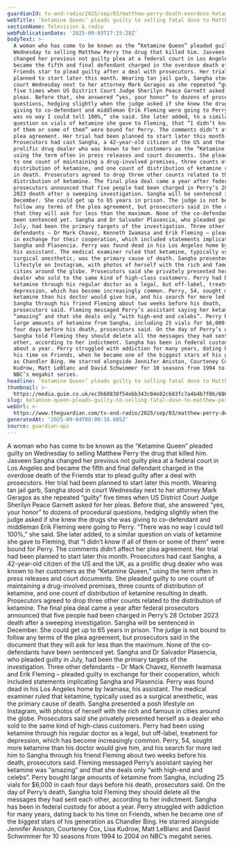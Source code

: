 ```yaml
---
guardianId: tv-and-radio/2025/sep/03/matthew-perry-death-overdose-ketamine-queen
webTitle: ‘Ketamine Queen’ pleads guilty to selling fatal dose to Matthew Perry
sectionName: Television & radio
webPublicationDate: '2025-09-03T17:15:28Z'
bodyText: >-
  A woman who has come to be known as the “Ketamine Queen” pleaded guilty on
  Wednesday to selling Matthew Perry the drug that killed him. Jasveen Sangha
  changed her previous not guilty plea at a federal court in Los Angeles and
  became the fifth and final defendant charged in the overdose death of the
  Friends star to plead guilty after a deal with prosecutors. Her trial had been
  planned to start later this month. Wearing tan jail garb, Sangha stood in
  court Wednesday next to her attorney Mark Geragos as she repeated “guilty”
  five times when US District Court Judge Sherilyn Peace Garnett asked for her
  pleas. Before that, she answered “yes, your honor” to dozens of procedural
  questions, hedging slightly when the judge asked if she knew the drugs she was
  giving to co-defendant and middleman Erik Fleming were going to Perry. “There
  was no way I could tell 100%,” she said. She later added, to a similar
  question on vials of ketamine she gave to Fleming, that “I didn’t know if all
  of them or some of them” were bound for Perry. The comments didn’t affect her
  plea agreement. Her trial had been planned to start later this month.
  Prosecutors had cast Sangha, a 42-year-old citizen of the US and the UK, as a
  prolific drug dealer who was known to her customers as the “Ketamine Queen,”
  using the term often in press releases and court documents. She pleaded guilty
  to one count of maintaining a drug-involved premises, three counts of
  distribution of ketamine, and one count of distribution of ketamine resulting
  in death. Prosecutors agreed to drop three other counts related to the
  distribution of ketamine. The final plea deal came a year after federal
  prosecutors announced that five people had been charged in Perry’s 28 October
  2023 death after a sweeping investigation. Sangha will be sentenced in
  December. She could get up to 65 years in prison. The judge is not bound to
  follow any terms of the plea agreement, but prosecutors said in the document
  that they will ask for less than the maximum. None of the co-defendants have
  been sentenced yet. Sangha and Dr Salvador Plasencia, who pleaded guilty in
  July, had been the primary targets of the investigation. Three other
  defendants – Dr Mark Chavez, Kenneth Iwamasa and Erik Fleming – pleaded guilty
  in exchange for their cooperation, which included statements implicating
  Sangha and Plasencia. Perry was found dead in his Los Angeles home by Iwamasa,
  his assistant. The medical examiner ruled that ketamine, typically used as a
  surgical anesthetic, was the primary cause of death. Sangha presented a posh
  lifestyle on Instagram, with photos of herself with the rich and famous in
  cities around the globe. Prosecutors said she privately presented herself as a
  dealer who sold to the same kind of high-class customers. Perry had been using
  ketamine through his regular doctor as a legal, but off-label, treatment for
  depression, which has become increasingly common. Perry, 54, sought more
  ketamine than his doctor would give him, and his search for more led him to
  Sangha through his friend Fleming about two weeks before his death,
  prosecutors said. Fleming messaged Perry’s assistant saying her ketamine was
  “amazing” and that she deals only “with high-end and celebs”. Perry bought
  large amounts of ketamine from Sangha, including 25 vials for $6,000 in cash
  four days before his death, prosecutors said. On the day of Perry’s death,
  Sangha told Fleming they should delete all the messages they had sent each
  other, according to her indictment. Sangha has been in federal custody for
  about a year. Perry struggled with addiction for many years, dating back to
  his time on Friends, when he became one of the biggest stars of his generation
  as Chandler Bing. He starred alongside Jennifer Aniston, Courteney Cox, Lisa
  Kudrow, Matt LeBlanc and David Schwimmer for 10 seasons from 1994 to 2004 on
  NBC’s megahit series.
headline: ‘Ketamine Queen’ pleads guilty to selling fatal dose to Matthew Perry
thumbnail: >-
  https://media.guim.co.uk/ec3b60838f54ebb343c04e82c683fc7a4b4b7f0b/886_1_2101_1681/500.jpg
slug: ketamine-queen-pleads-guilty-to-selling-fatal-dose-to-matthew-perry
webUrl: >-
  https://www.theguardian.com/tv-and-radio/2025/sep/03/matthew-perry-death-overdose-ketamine-queen
generatedAt: '2025-09-04T08:00:18.005Z'
source: guardian-api
---
```

A woman who has come to be known as the “Ketamine Queen” pleaded guilty on Wednesday to selling Matthew Perry the drug that killed him. Jasveen Sangha changed her previous not guilty plea at a federal court in Los Angeles and became the fifth and final defendant charged in the overdose death of the Friends star to plead guilty after a deal with prosecutors. Her trial had been planned to start later this month. Wearing tan jail garb, Sangha stood in court Wednesday next to her attorney Mark Geragos as she repeated “guilty” five times when US District Court Judge Sherilyn Peace Garnett asked for her pleas. Before that, she answered “yes, your honor” to dozens of procedural questions, hedging slightly when the judge asked if she knew the drugs she was giving to co-defendant and middleman Erik Fleming were going to Perry. “There was no way I could tell 100%,” she said. She later added, to a similar question on vials of ketamine she gave to Fleming, that “I didn’t know if all of them or some of them” were bound for Perry. The comments didn’t affect her plea agreement. Her trial had been planned to start later this month. Prosecutors had cast Sangha, a 42-year-old citizen of the US and the UK, as a prolific drug dealer who was known to her customers as the “Ketamine Queen,” using the term often in press releases and court documents. She pleaded guilty to one count of maintaining a drug-involved premises, three counts of distribution of ketamine, and one count of distribution of ketamine resulting in death. Prosecutors agreed to drop three other counts related to the distribution of ketamine. The final plea deal came a year after federal prosecutors announced that five people had been charged in Perry’s 28 October 2023 death after a sweeping investigation. Sangha will be sentenced in December. She could get up to 65 years in prison. The judge is not bound to follow any terms of the plea agreement, but prosecutors said in the document that they will ask for less than the maximum. None of the co-defendants have been sentenced yet. Sangha and Dr Salvador Plasencia, who pleaded guilty in July, had been the primary targets of the investigation. Three other defendants – Dr Mark Chavez, Kenneth Iwamasa and Erik Fleming – pleaded guilty in exchange for their cooperation, which included statements implicating Sangha and Plasencia. Perry was found dead in his Los Angeles home by Iwamasa, his assistant. The medical examiner ruled that ketamine, typically used as a surgical anesthetic, was the primary cause of death. Sangha presented a posh lifestyle on Instagram, with photos of herself with the rich and famous in cities around the globe. Prosecutors said she privately presented herself as a dealer who sold to the same kind of high-class customers. Perry had been using ketamine through his regular doctor as a legal, but off-label, treatment for depression, which has become increasingly common. Perry, 54, sought more ketamine than his doctor would give him, and his search for more led him to Sangha through his friend Fleming about two weeks before his death, prosecutors said. Fleming messaged Perry’s assistant saying her ketamine was “amazing” and that she deals only “with high-end and celebs”. Perry bought large amounts of ketamine from Sangha, including 25 vials for $6,000 in cash four days before his death, prosecutors said. On the day of Perry’s death, Sangha told Fleming they should delete all the messages they had sent each other, according to her indictment. Sangha has been in federal custody for about a year. Perry struggled with addiction for many years, dating back to his time on Friends, when he became one of the biggest stars of his generation as Chandler Bing. He starred alongside Jennifer Aniston, Courteney Cox, Lisa Kudrow, Matt LeBlanc and David Schwimmer for 10 seasons from 1994 to 2004 on NBC’s megahit series.
